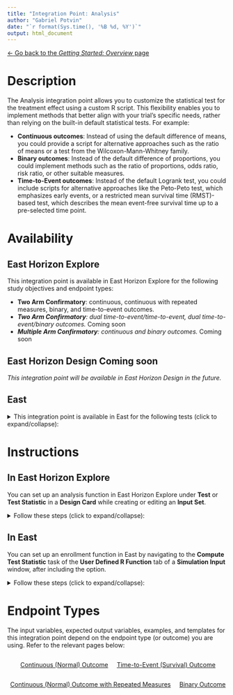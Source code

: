 ```yaml
---
title: "Integration Point: Analysis"
author: "Gabriel Potvin"
date: "`r format(Sys.time(), '%B %d, %Y')`"
output: html_document
---
```


<style>
.button-container {
    text-align: center;
    display: flex;
    flex-wrap: wrap;
    justify-content: center;
    column-gap: 15px;
}
.btn i {
    margin-right: 5px;
}
</style>

[$\leftarrow$ Go back to the *Getting Started: Overview* page](Overview.html)

# Description

The Analysis integration point allows you to customize the statistical test for the treatment effect using a custom R script. This flexibility enables you to implement methods that better align with your trial's specific needs, rather than relying on the built-in default statistical tests. For example:

- **Continuous outcomes**: Instead of using the default difference of means, you could provide a script for alternative approaches such as the ratio of means or a test from the Wilcoxon-Mann-Whitney family.
- **Binary outcomes**: Instead of the default difference of proportions, you could implement methods such as the ratio of proportions, odds ratio, risk ratio, or other suitable measures.
- **Time-to-Event outcomes**: Instead of the default Logrank test, you could include scripts for alternative approaches like the Peto-Peto test, which emphasizes early events, or a restricted mean survival time (RMST)-based test, which describes the mean event-free survival time up to a pre-selected time point.

# Availability

## East Horizon Explore

This integration point is available in East Horizon Explore for the following study objectives and endpoint types:

- **Two Arm Confirmatory**: continuous, continuous with repeated measures, binary, and time-to-event outcomes.
- ***Two Arm Confirmatory**: dual time-to-event/time-to-event, dual time-to-event/binary outcomes.* <span class="badge text-bg-secondary">Coming soon</span>
- ***Multiple Arm Confirmatory**: continuous and binary outcomes.* <span class="badge text-bg-secondary">Coming soon</span>

## East Horizon Design <span class="badge text-bg-secondary">Coming soon</span>

*This integration point will be available in East Horizon Design in the future.*

## East

<details>
<summary>This integration point is available in East for the following tests (click to expand/collapse):</summary>

- Design, Continuous Endpoint
    - Two-Sample Test, Parallel Design, Difference of Means (MN-2S-DI)
- Design, Discrete Endpoint
    - Two-Sample Test, Parallel Design
        - Difference of Proportions (PN-2S-DI)
        - Ratio of Proportions (PN-2S-RA)
        - Odds Ratio of Proportions (PN-2S-OR)
    - Many-Sample Test
        - Single Arm Design, Chi-Square for Specified Proportions in C Categories (PN-ns-CH1C)
        - Parallel Design, Two Group Chi-Square for Specified Proportions in C Categories (PN-ns-CH2C)
- Design, Survival Endpoint
    - Two-Sample Test, Parallel Design
        - Logrank Given Accrual Duration and Accrual Rates (SU-2S-LRAR)
        - Logrank Given Accrual Duration and Study Duration (SU-2S-LRSD)

</details>

# Instructions

## In East Horizon Explore

You can set up an analysis function in East Horizon Explore under **Test** or **Test Statistic** in a **Design Card** while creating or editing an **Input Set**.

<details>
<summary>Follow these steps (click to expand/collapse):</summary>

1. Select **User Specified-R** from the dropdown in the **Test** field in the **Design Card**. 
1. Browse and select the appropriate R file (`filename.r`) from your computer, or use the built-in **R Code Assistant** to create one. This file should contain function(s) written to perform various tasks to be used throughout your Project.
1. Choose the appropriate function name. If the expected function is not displaying, then check your R code for errors.
1. Set any required user parameters (variables) as needed for your function using **+ Add Variables**.
1. Continue creating your project.

For a visual guide of where to find the option, refer to the screenshots below:

![](analysis.png)

For Time-to-event outcomes, the option is available under **General** in the **Test Statistic** field.

![](analysis2.png)
</details>

## In East

You can set up an enrollment function in East by navigating to the **Compute Test Statistic** task of the **User Defined R Function** tab of a **Simulation Input** window, after including the option.

<details>
<summary>Follow these steps (click to expand/collapse):</summary>

1. Choose the appropriate test in the **Design** tab.
1. If you see the **Design Input** window, compute the scenario using the **Compute** button, save the design using the **Save in Workbook** button, then navigate to the **Simulation Input** window by clicking on the **Simulate Design** button under **Library**.
1. Click on the **Include Options** button on the top right corner of the **Simulation Input** window and select both **Accrual / Dropouts** and **User Defined R Function**.
1. In the tab **User Defined R Function**, a list of tasks will appear. Place your cursor in the **File Name** field for the task **Compute Test Statistic**.
1. Click on the button **Browse...** to select the appropriate R file (`filename.r`) from your computer. This file should contain function(s) written to perform various tasks to be used throughout your Project.
1. Specify the function name you want to initialize. To copy the function's name from the R script, click on the button **View**.
1. Set any required user parameters (variables) as needed for your function using the button **Add/Edit Variables**.
1. Continue setting up your project.

For a visual guide of where to find the option, refer to the screenshot below:

![](analysisEast.png)

</details>

# Endpoint Types

The input variables, expected output variables, examples, and templates for this integration point depend on the endpoint type (or outcome) you are using. Refer to the relevant pages below:

:::: {.button-container}
<a href="IntegrationPointAnalysisContinuous.html" class="btn btn-primary"><i class="fas fa-chart-line"></i> Continuous (Normal) Outcome</a>

<a href="IntegrationPointAnalysisTimeToEvent.html" class="btn btn-primary"><i class="fas fa-hourglass-half"></i> Time-to-Event (Survival) Outcome</a>

<a href="IntegrationPointAnalysisRepeatedMeasures.html" class="btn btn-primary"><i class="fas fa-sync"></i> Continuous (Normal) Outcome with Repeated Measures</a>

<a href="IntegrationPointAnalysisBinary.html" class="btn btn-primary"><i class="fas fa-toggle-on"></i> Binary Outcome</a>
::::
